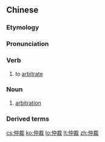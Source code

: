 ==Chinese==
{{zh-forms}}

===Etymology===
{{rfe|zh}}

===Pronunciation===
{{zh-pron
|m=zhòngcái
|c=zung6 coi4
|mn=tiōng-chhâi
|cat=v,n
}}

===Verb===
{{zh-verb}}

# to [[arbitrate]]

===Noun===
{{zh-noun}}

# [[arbitration]]

===Derived terms===
{{zh-der|仲裁庭|仲裁委員會|仲裁人}}

[[cs:仲裁]]
[[ko:仲裁]]
[[lo:仲裁]]
[[lt:仲裁]]
[[zh:仲裁]]